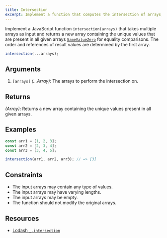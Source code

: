 ```yaml
---
title: Intersection
excerpt: Implement a function that computes the intersection of arrays, returning a new array containing unique values present in all given arrays.
---
```


Implement a JavaScript function `intersection(arrays)` that takes multiple arrays as input and returns a new array containing the unique values that are present in all given arrays [`SameValueZero`](http://ecma-international.org/ecma-262/7.0/#sec-samevaluezero) for equality comparisons. The order and references of result values are determined by the first array.

```js
intersection(...arrays);
```

## Arguments

1. `[arrays]` _(...Array)_: The arrays to perform the intersection on.

## Returns

_(Array)_: Returns a new array containing the unique values present in all given arrays.

## Examples

```js
const arr1 = [1, 2, 3];
const arr2 = [2, 3, 4];
const arr3 = [3, 4, 5];

intersection(arr1, arr2, arr3); // => [3]
```

## Constraints

- The input arrays may contain any type of values.
- The input arrays may have varying lengths.
- The input arrays may be empty.
- The function should not modify the original arrays.

## Resources

- [Lodash `_.intersection`](https://lodash.com/docs/#intersection)
